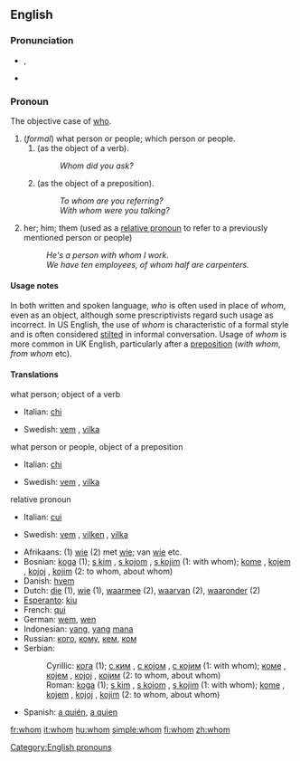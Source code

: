 ==English==

{{rank|tell|because|few|178|whom|love|far|seemed}}

===Pronunciation===
* {{IPA|/huːm/}}, {{SAMPA|/hu:m/}}
* {{audio|en-us-whom.ogg|Audio (US)}}

===Pronoun===
The objective case of [[who]]. 

#(''formal'') what person or people; which person or people.
##(as the object of a verb).
##:''Whom did you ask?''
##(as the object of a preposition).
##:''To whom are you referring?''
##:''With whom were you talking?''
#her; him; them (used as a [[relative pronoun]] to refer to a previously mentioned person or people)
#:''He's a person with whom I work.''
#:''We have ten employees, of whom half are carpenters.''

====Usage notes====
In both written and spoken language, ''who'' is often used in place of ''whom'', even as an object, although some prescriptivists regard such usage as incorrect. In US English, the use of ''whom'' is characteristic of a formal style and is often considered [[stilted]] in informal conversation. Usage of ''whom'' is more common in UK English, particularly after a [[preposition]] (''with whom'', ''from whom'' etc).

====Translations====
;what person; object of a verb
{{top}}
*Italian: [[chi]]
{{mid}}
*Swedish: [[vem]] {{s}}, [[vilka]] {{p}}
{{bottom}}
;what person or people, object of a preposition
{{top}}
*Italian: [[chi]]
{{mid}}
*Swedish: [[vem]] {{s}}, [[vilka]] {{p}}
{{bottom}}
;relative pronoun
{{top}}
*Italian: [[cui]]
{{mid}}
*Swedish: [[vem]] {{s}}, [[vilken]] {{s}}, [[vilka]] {{p}}
{{bottom}}

{{rfc}}
{{rfc-trans}}
*Afrikaans: (1) [[wie]] (2) met [[wie]]; van [[wie]] etc.
*Bosnian: [[koga]] (1); [[s kim]] {{m}}, [[s kojom]] {{f}}, [[s kojim]] {{m}} (1: with whom); [[kome]] {{m}}, [[kojem]] {{m}}, [[kojoj]] {{f}}, [[kojim]] {{m}} (2: to whom, about whom)
*Danish: [[hvem]]
*Dutch: [[die]] (1), [[wie]] (1), [[waarmee]] (2), [[waarvan]] (2), [[waaronder]] (2)
*[[Esperanto]]: [[kiu]]
*French: [[qui]]
*German: [[wem]], [[wen]] 
*Indonesian: [[yang]], [[yang]] [[mana]]
*Russian: [[кто#Russian|кого]], [[кто#Russian|кому]], [[кто#Russian|кем]], [[кто#Russian|ком]]
*Serbian:
*:Cyrillic: [[кога]] (1); [[с ким]] {{m}}, [[с којом]] {{f}}, [[с којим]] {{m}} (1: with whom); [[коме]] {{m}}, [[којем]] {{m}}, [[којој]] {{f}}, [[којим]] {{m}} (2: to whom, about whom)
*:Roman: [[koga]] (1); [[s kim]] {{m}}, [[s kojom]] {{f}}, [[s kojim]] {{m}} (1: with whom); [[kome]] {{m}}, [[kojem]] {{m}}, [[kojoj]] {{f}}, [[kojim]] {{m}} (2: to whom, about whom)
*Spanish: [[quien#Spanish|a quién]], [[quien#Spanish|a quien]]

[[Category:English pronouns]]

[[fr:whom]]
[[it:whom]]
[[hu:whom]]
[[simple:whom]]
[[fi:whom]]
[[zh:whom]]